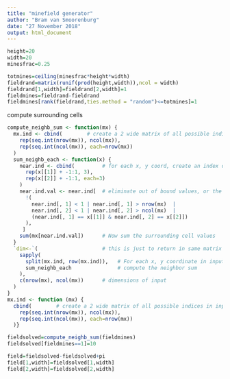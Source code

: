 ---
title: "minefield generator"
author: "Bram van Smoorenburg"
date: "27 November 2018"
output: html_document
---

```{r}
height=20
width=20
minesfrac=0.25
```

```{r}
totmines=ceiling(minesfrac*height*width)
fieldrand=matrix(runif(prod(height,width)),ncol = width)
fieldrand[1,width]=fieldrand[2,width]=1
fieldmines=fieldrand-fieldrand
fieldmines[rank(fieldrand,ties.method = "random")<=totmines]=1
```

compute surrounding cells
```{r}
compute_neighb_sum <- function(mx) {
  mx.ind <- cbind(        # create a 2 wide matrix of all possible indices in input
    rep(seq.int(nrow(mx)), ncol(mx)), 
    rep(seq.int(ncol(mx)), each=nrow(mx))
  )
  sum_neighb_each <- function(x) {
    near.ind <- cbind(         # for each x, y coord, create an index of all surrounding values
      rep(x[[1]] + -1:1, 3),
      rep(x[[2]] + -1:1, each=3)
    )
    near.ind.val <- near.ind[  # eliminate out of bound values, or the actual x,y coord itself
      !(
        near.ind[, 1] < 1 | near.ind[, 1] > nrow(mx)  |
        near.ind[, 2] < 1 | near.ind[, 2] > ncol(mx)  |
        (near.ind[, 1] == x[[1]] & near.ind[, 2] == x[[2]])
      ),
     ]
    sum(mx[near.ind.val])      # Now sum the surrounding cell values
  }
  `dim<-`(                     # this is just to return in same matrix format as input
    sapply(
      split(mx.ind, row(mx.ind)),   # For each x, y coordinate in input mx
      sum_neighb_each               # compute the neighbor sum
    ),
    c(nrow(mx), ncol(mx))      # dimensions of input
  )  
}
mx.ind <- function (mx) {
  cbind(        # create a 2 wide matrix of all possible indices in input
    rep(seq.int(nrow(mx)), ncol(mx)), 
    rep(seq.int(ncol(mx)), each=nrow(mx))
  )}
```

```{r}
fieldsolved=compute_neighb_sum(fieldmines)
fieldsolved[fieldmines==1]=10
```

```{r}
field=fieldsolved-fieldsolved+pi
field[1,width]=fieldsolved[1,width]
field[2,width]=fieldsolved[2,width]
```
